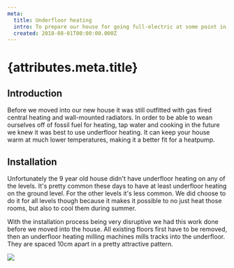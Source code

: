 ```yaml
---
meta:
  title: Underfloor heating
  intro: To prepare our house for going full-electric at some point in the future we installed underfloor heating in retrofit on all levels.
  created: 2018-08-01T00:00:00.000Z
---
```


# {attributes.meta.title}

## Introduction

Before we moved into our new house it was still outfitted with gas fired central heating and wall-mounted radiators. In order to be able to wean ourselves off of fossil fuel for heating, tap water and cooking in the future we knew it was best to use underfloor heating. It can keep your house warm at much lower temperatures, making it a better fit for a heatpump.

## Installation

Unfortunately the 9 year old house didn't have underfloor heating on any of the levels. It's pretty common these days to have at least underfloor heating on the ground level. For the other levels it's less common. We did choose to do it for all levels though because it makes it possible to no just heat those rooms, but also to cool them during summer.

With the installation process being very disruptive we had this work done before we moved into the house. All existing floors first have to be removed, then an underfloor heating milling machines mills tracks into the underfloor. They are spaced 10cm apart in a pretty attractive pattern.

![](/media/underfloor-heating/JSF20180628-D800E-7786.jpg)


